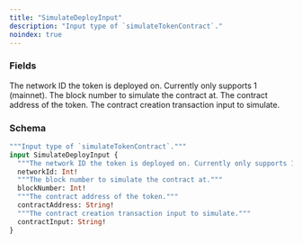 ```yaml
---
title: "SimulateDeployInput"
description: "Input type of `simulateTokenContract`."
noindex: true
---
```


### Fields

<ResponseField name="networkId" type="Int!" required>
  The network ID the token is deployed on. Currently only supports 1 (mainnet).
</ResponseField>

<ResponseField name="blockNumber" type="Int!" required>
  The block number to simulate the contract at.
</ResponseField>

<ResponseField name="contractAddress" type="String!" required>
  The contract address of the token.
</ResponseField>

<ResponseField name="contractInput" type="String!" required>
  The contract creation transaction input to simulate.
</ResponseField>

### Schema


```graphql 
"""Input type of `simulateTokenContract`."""
input SimulateDeployInput {
  """The network ID the token is deployed on. Currently only supports 1 (mainnet)."""
  networkId: Int!
  """The block number to simulate the contract at."""
  blockNumber: Int!
  """The contract address of the token."""
  contractAddress: String!
  """The contract creation transaction input to simulate."""
  contractInput: String!
}
```
